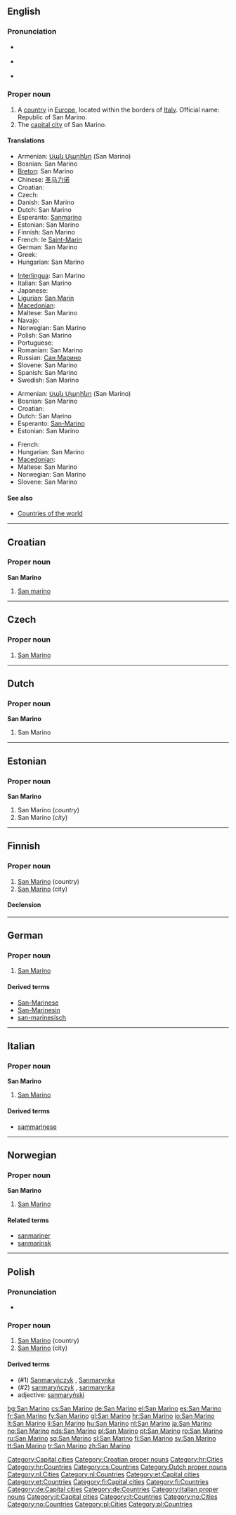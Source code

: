 {{also|San Mariño}}
==English==

===Pronunciation===
* {{a|UK}} {{IPA|/ˌsæn məˈɹi.nəʊ/}}
* {{a|US}} {{IPA|/ˌsæn məˈɹi.noʊ/}}
* {{audio|en-us-San Marino.ogg|Audio (US)}}

===Proper noun===
{{en-proper noun}}

# A [[country]] in [[Europe]], located within the borders of [[Italy]]. Official name: Republic of San Marino.
# The [[capital city]] of San Marino.

====Translations====
{{trans-top|Republic of San Marino}}
* Armenian: [[Սան Մարինո]] (San Marino)
* Bosnian: San Marino {{m}}
* [[Breton]]: San Marino
* Chinese: [[圣马力诺]]
* Croatian: {{t+|hr|San Marino|m}}
* Czech: {{t+|cs|San Marino|n}}
* Danish: San Marino
* Dutch: San Marino
* Esperanto: [[Sanmarino]]
* Estonian: San Marino
* Finnish: San Marino
* French: le [[Saint-Marin]] {{m}}
* German: San Marino
* Greek: {{t+|el|Άγιος Μαρίνος|m|tr=Ágios Marínos}}
* Hungarian: San Marino
{{trans-mid}}
* [[Interlingua]]: San Marino
* Italian: San Marino {{f}}
* Japanese: {{t-|ja|サン・マリノ|tr=san marino}}
* [[Ligurian]]: [[San Marin]]
* [[Macedonian]]: {{t|mk|Сан Марино|tr=San Maríno}}
* Maltese: San Marino
* Navajo: {{tø|nv|San Mawínoo Bikéyah}}
* Norwegian: San Marino
* Polish: San Marino
* Portuguese: {{t+|pt|São Marinho}}
* Romanian: San Marino
* Russian: [[Сан Марино]]
* Slovene: San Marino
* Spanish: San Marino
* Swedish: San Marino
{{trans-bottom}}

{{trans-top|capital city}}
* Armenian: [[Սան Մարինո]] (San Marino)
* Bosnian: San Marino {{m}}
* Croatian: {{t+|hr|San Marino|m}}
* Dutch: San Marino
* Esperanto: [[San-Marino]]
* Estonian: San Marino
{{trans-mid}}
* French: {{t+|fr|Saint-Marin}}
* Hungarian: San Marino
* [[Macedonian]]: {{t|mk|Сан Марино|tr=San Maríno}}
* Maltese: San Marino
* Norwegian: San Marino
* Slovene: San Marino
{{trans-bottom}}

====See also====
* [[Appendix:Countries of the world|Countries of the world]]

{{anagrams:en/aaimnnors}}
[[Category:Capital cities]]

----

==Croatian==

===Proper noun===
'''San Marino''' {{m}}

# [[#English|San marino]]

[[Category:Croatian proper nouns]]
[[Category:hr:Cities]]
[[Category:hr:Countries]]

----

==Czech==

===Proper noun===
{{cs-proper noun|g=n}}

# [[#English|San Marino]]

[[Category:cs:Countries]]

----

==Dutch==

===Proper noun===
'''San Marino''' {{m}}

# San Marino

[[Category:Dutch proper nouns]]
[[Category:nl:Cities]]
[[Category:nl:Countries]]

----

==Estonian==

===Proper noun===
'''San Marino'''

# San Marino (''country'')
# San Marino (''city'')

[[Category:et:Capital cities]]
[[Category:et:Countries]]

----

==Finnish==
{{wikipedia|lang=fi}}

===Proper noun===
{{infl|fi|proper noun}}

# [[#English|San Marino]] (country)
# [[#English|San Marino]] (city)

====Declension====
{{fi-decl-valo|San Marin|np=1}}

[[Category:fi:Capital cities]]
[[Category:fi:Countries]]

----

==German==
{{wikipedia|lang=de}}

===Proper noun===
{{infl|de|proper noun|g=n}}

# [[#English|San Marino]]

====Derived terms====
* [[San-Marinese]]
* [[San-Marinesin]]
* [[san-marinesisch]]

[[Category:de:Capital cities]]
[[Category:de:Countries]]

----

==Italian==
{{wikipedia|lang=it}}

===Proper noun===
'''San Marino''' {{m}}

# [[#English|San Marino]]

====Derived terms====
* [[sammarinese]]

[[Category:Italian proper nouns]]
[[Category:it:Capital cities]]
[[Category:it:Countries]]

----

==Norwegian==

===Proper noun===
'''San Marino'''

# [[#English|San Marino]]

====Related terms====
* [[sanmariner]]
* [[sanmarinsk]]

[[Category:no:Cities]]
[[Category:no:Countries]]

----

==Polish==

===Pronunciation===
* {{audio|Pl-San Marino.ogg|Audio}}

===Proper noun===
{{infl|pl|proper noun|g=n|undeclinable}}

# [[#English|San Marino]] (country)
# [[#English|San Marino]] (city)

====Derived terms====
* (#1) [[Sanmaryńczyk]] {{m}}, [[Sanmarynka]] {{f}}
* (#2) [[sanmaryńczyk]] {{m}}, [[sanmarynka]] {{f}}
* adjective: [[sanmaryński]]

[[Category:pl:Cities]]
[[Category:pl:Countries]]

[[bg:San Marino]]
[[cs:San Marino]]
[[de:San Marino]]
[[el:San Marino]]
[[es:San Marino]]
[[fr:San Marino]]
[[fy:San Marino]]
[[gl:San Marino]]
[[hr:San Marino]]
[[io:San Marino]]
[[lt:San Marino]]
[[li:San Marino]]
[[hu:San Marino]]
[[nl:San Marino]]
[[ja:San Marino]]
[[no:San Marino]]
[[nds:San Marino]]
[[pl:San Marino]]
[[pt:San Marino]]
[[ro:San Marino]]
[[ru:San Marino]]
[[sq:San Marino]]
[[sl:San Marino]]
[[fi:San Marino]]
[[sv:San Marino]]
[[tt:San Marino]]
[[tr:San Marino]]
[[zh:San Marino]]